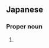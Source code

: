 ==Japanese==
{{ja-kanjitab|た|o1=つ|み|yomi=y}}

===Proper noun===
{{ja-pos|proper|たつみ}}

# {{given name|male|lang=ja|sort=たつみ}}